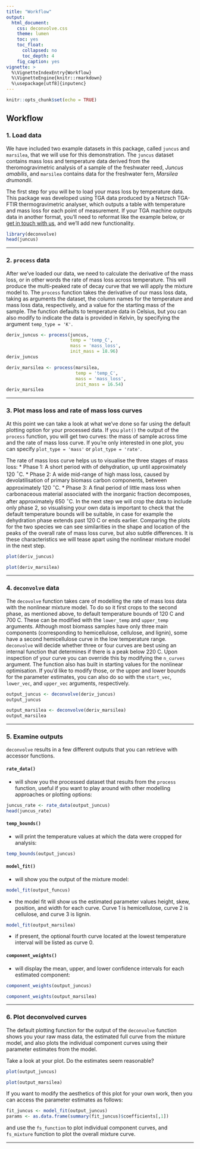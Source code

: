 ```yaml
---
title: "Workflow"
output: 
  html_document:
    css: deconvolve.css
    theme: lumen
    toc: yes
    toc_float:
      collapsed: no
      toc_depth: 4
    fig_caption: yes
vignette: >
  %\VignetteIndexEntry{Workflow}
  %\VignetteEngine{knitr::rmarkdown}
  %\usepackage[utf8]{inputenc}
---
```


```r
knitr::opts_chunk$set(echo = TRUE)
```

## Workflow

### 1. Load data

We have included two example datasets in this package, called `juncus` and `marsilea`, that we will use for this demonstration. The `juncus` dataset contains mass loss and temperature data derived from the theromogravimetric analysis of a sample of the freshwater reed, *Juncus amabilis*, and `marsilea` contains data for the freshwater fern, *Marsilea drumondii*. 

The first step for you will be to load your mass loss by temperature data. This package was developed using TGA data produced by a Netzsch TGA-FTIR thermogravimetric analyser, which outputs a table with temperature and mass loss for each point of measurement. If your TGA machine outputs data in another format, you'll need to reformat like the example below, or [get in touch with us](http://www.github.com/smwindecker/deconvolve), and we'll add new functionality. 

``` r
library(deconvolve)
head(juncus)
```

<hr>

### 2. `process` data

After we've loaded our data, we need to calculate the derivative of the mass loss, or in other words the rate of mass loss across temperature. This will produce the multi-peaked rate of decay curve that we will apply the mixture model to. The `process` function takes the derivative of our mass loss data, taking as arguments the dataset, the column names for the temperature and mass loss data, respectively, and a value for the starting mass of the sample. The function defaults to temperature data in Celsius, but you can also modify to indicate the data is provided in Kelvin, by specifying the argument `temp_type = 'K'`.

```r
deriv_juncus <- process(juncus, 
                        temp = 'temp_C', 
                        mass = 'mass_loss', 
                        init_mass = 18.96)
deriv_juncus
```

```r
deriv_marsilea <- process(marsilea, 
                          temp = 'temp_C', 
                          mass = 'mass_loss', 
                          init_mass = 16.54)
deriv_marsilea
```

<hr>

### 3. Plot mass loss and rate of mass loss curves

At this point we can take a look at what we've done so far using the default plotting option for your processed data. If you `plot()` the output of the `process` function, you will get two curves: the mass of sample across time and the rate of mass loss curve. If you're only interested in one plot, you can specify `plot_type = 'mass'` or `plot_type = 'rate'`. 

The rate of mass loss curve helps us to visualise the three stages of mass loss: 
* Phase 1: A short period with of dehydration, up until approximately 120 $^{\circ}$C.
* Phase 2: A wide mid-range of high mass loss, caused by devolatilisation of primary biomass carbon components, between approximately 120\textendash650 $^{\circ}$C.
* Phase 3: A final period of little mass loss when carbonaceous material associated with the inorganic fraction decomposes, after approximately 650 $^{\circ}$C.
In the next step we will crop the data to include only phase 2, so visualising your own data is important to check that the default temperature bounds will be suitable, in case for example the dehydration phase extends past 120 C or ends earlier. Comparing the plots for the two species we can see similarities in the shape and location of the peaks of the overall rate of mass loss curve, but also subtle differences. It is these characteristics we will tease apart using the nonlinear mixture model in the next step. 

```r
plot(deriv_juncus)
```

```r
plot(deriv_marsilea)
```

<hr>

### 4. `deconvolve` data

The `decovolve` function takes care of modelling the rate of mass loss data with the nonlinear mixture model. To do so it first crops to the second phase, as mentioned above, to default temperature bounds of 120 C and 700 C. These can be modified with the `lower_temp` and `upper_temp` arguments. Although most biomass samples have only three main components (corresponding to hemicellulose, cellulose, and lignin), some have a second hemicellulose curve in the low temperature range. `deconvolve` will decide whether three or four curves are best using an internal function that determines if there is a peak below 220 C. Upon inspection of your curve you can override this by modifying the `n_curves` argument. The function also has built in starting values for the nonlinear optimisation. If you'd like to modify those, or the upper and lower bounds for the parameter estimates, you can also do so with the `start_vec`, `lower_vec`, and `upper_vec` arguments, respectively. 

```r
output_juncus <- deconvolve(deriv_juncus)
output_juncus
```

```r
output_marsilea <- deconvolve(deriv_marsilea)
output_marsilea
```

<hr>

### 5. Examine outputs

`deconvolve` results in a few different outputs that you can retrieve with accessor functions.

#### `rate_data()` 
* will show you the processed dataset that results from the `process` function, useful if you want to play around with other modelling approaches or plotting options:
```r
juncus_rate <- rate_data(output_juncus)
head(juncus_rate)
```

#### `temp_bounds()` 
* will print the temperature values at which the data were cropped for analysis:
```r
temp_bounds(output_juncus)
```

#### `model_fit()` 
* will show you the output of the mixture model: 
```r
model_fit(output_funcus)
```
* the model fit will show us the estimated parameter values height, skew, position, and width for each curve. Curve 1 is hemicellulose, curve 2 is cellulose, and curve 3 is lignin. 

```r
model_fit(output_marsilea)
```
* if present, the optional fourth curve located at the lowest temperature interval will be listed as curve 0.

#### `component_weights()`
* will display the mean, upper, and lower confidence intervals for each estimated component:
```r
component_weights(output_juncus)
```

```r
component_weights(output_marsilea)
```

<hr>

### 6. Plot deconvolved curves

The default plotting function for the output of the `deconvolve` function shows you your raw mass data, the estimated full curve from the mixture model, and also plots the individual component curves using their parameter estimates from the model. 

Take a look at your plot. Do the estimates seem reasonable? 

```r
plot(output_juncus)
```

```r
plot(output_marsilea)
```

If you want to modify the aesthetics of this plot for your own work, then you can access the parameter estimates as follows: 
```r
fit_juncus <- model_fit(output_juncus)
params <- as.data.frame(summary(fit_juncus)$coefficients[,1])
```

and use the `fs_function` to plot individual component curves, and `fs_mixture` function to plot the overall mixture curve. 

<hr>
